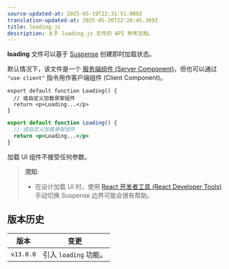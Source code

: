 ```yaml
---
source-updated-at: 2025-05-19T22:31:51.000Z
translation-updated-at: 2025-05-20T22:26:45.369Z
title: loading.js
description: 关于 loading.js 文件的 API 参考文档。
---
```


**loading** 文件可以基于 [Suspense](/docs/app/building-your-application/routing/loading-ui-and-streaming) 创建即时加载状态。

默认情况下，该文件是一个 [服务端组件 (Server Component)](/docs/app/getting-started/server-and-client-components)，但也可以通过 `"use client"` 指令用作客户端组件 (Client Component)。

```tsx filename="app/feed/loading.tsx" switcher
export default function Loading() {
  // 或自定义加载骨架组件
  return <p>Loading...</p>
}
```

```jsx filename="app/feed/loading.js" switcher
export default function Loading() {
  // 或自定义加载骨架组件
  return <p>Loading...</p>
}
```

加载 UI 组件不接受任何参数。

> **须知**:
>
> - 在设计加载 UI 时，使用 [React 开发者工具 (React Developer Tools)](https://react.dev/learn/react-developer-tools) 手动切换 Suspense 边界可能会很有帮助。

## 版本历史

| 版本       | 变更                  |
| ---------- | --------------------- |
| `v13.0.0`  | 引入 `loading` 功能。 |
